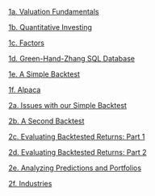 [1a. Valuation Fundamentals](1a-valuation-fundamentals.html){target="_blank"}

[1b. Quantitative Investing](1b-quant-investing.html){target="_blank"}

[1c. Factors](1c-factors.html){target="_blank"}

[1d. Green-Hand-Zhang SQL Database](1d-ghz-database.html){target="_blank"}

[1e. A Simple Backtest](1e-simple-backtest.html){target="_blank"}

[1f. Alpaca](1f-alpaca.html){target="_blank"}

[2a. Issues with our Simple Backtest](2a-issues.html){target="_blank"}

[2b. A Second Backtest](2b-second-backtest.html){target="_blank"}

[2c. Evaluating Backtested Returns: Part 1](2c-evaluating-returns-part1.html){target="_blank"}

[2d. Evaluating Backtested Returns: Part 2](2d-evaluating-returns-part2.html){target="_blank"}

[2e. Analyzing Predictions and Portfolios](2e-analyzing-portfolios.html){target="_blank"}

[2f. Industries](2f-industries.html){target="_blank"}
